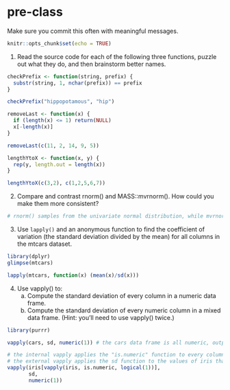 # pre-class


Make sure you commit this often with meaningful messages. 



```r
knitr::opts_chunk$set(echo = TRUE)
```


1. Read the source code for each of the following three functions, puzzle out what they do, and then brainstorm better names.

```r
checkPrefix <- function(string, prefix) {
  substr(string, 1, nchar(prefix)) == prefix
}

checkPrefix("hippopotamous", "hip") 

removeLast <- function(x) {
  if (length(x) <= 1) return(NULL)
  x[-length(x)]
}

removeLast(c(11, 2, 14, 9, 5))

lengthYtoX <- function(x, y) {
  rep(y, length.out = length(x))
}

lengthYtoX(c(3,2), c(1,2,5,6,7))
```

2. Compare and contrast rnorm() and MASS::mvrnorm(). How could you make them more consistent?

```r
# rnorm() samples from the univariate normal distribution, while mvrnorm() samples from the multivariate normal distribution. rnorm() uses the mean and standard deviation to determine the spread of the distribution, while mvrnorm() uses mu (the population mean) and the variance (which is sd^2 in the univariate case, and is referred to as sigma). I don't believe there is any logical way to make these functions more consistent, as they use the methods appropriate for each. Sigma in the case of mvrnorm() can be a matrix, and needs to be distinguished from the univariate standard deviation. It would possibly be beneficial to refer to mu in mvrnorm() as mean, as it is called in rnorm(). 
```


3. Use `lapply()` and an anonymous function to find the coefficient of variation (the standard deviation divided by the mean) for all columns in the mtcars dataset. 

```r
library(dplyr)
glimpse(mtcars)

lapply(mtcars, function(x) (mean(x)/sd(x)))
```


4. Use vapply() to:
    a. Compute the standard deviation of every column in a numeric data frame.
    b. Compute the standard deviation of every numeric column in a mixed data frame. (Hint: you’ll need to use vapply() twice.)
    
```r
library(purrr)

vapply(cars, sd, numeric(1)) # the cars data frame is all numeric, output the single sd numeric result

# the internal vapply applies the "is.numeric" function to every column of the iris data frame and returns T/F for whether the column is numeric
# the external vapply applies the sd function to the values of iris that return iris[TRUE], and returns the value as a single numeric value
vapply(iris[vapply(iris, is.numeric, logical(1))], 
       sd,
       numeric(1))
```
    
